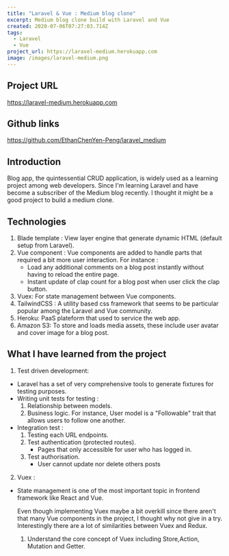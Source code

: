 ```yaml
---
title: "Laravel & Vue : Medium blog clone"
excerpt: Medium blog clone build with Laravel and Vue
created: 2020-07-06T07:27:03.714Z
tags:
  - Laravel
  - Vue
project_url: https://laravel-medium.herokuapp.com
image: /images/laravel-medium.png
---
```


## Project URL
<https://laravel-medium.herokuapp.com>

## Github links
<https://github.com/EthanChenYen-Peng/laravel_medium>

## Introduction

Blog app, the quintessential CRUD application, is widely used as a learning project among web developers. Since I'm learning Laravel and have become a subscriber of the Medium blog recently. I thought it might be a good project to build a medium clone.

## Technologies
1. Blade template : View layer engine that generate dynamic HTML (default setup from Laravel).
2. Vue component : Vue components are added to handle parts that required a bit more user interaction. For instance :
    - Load any additional comments on a blog post instantly without having to reload the entire page.
    - Instant update of clap count for a blog post when user click the clap button.
3. Vuex: For state management between Vue components.
4. TailwindCSS : A utility based css framework that seems to be particular popular among the Laravel and Vue community.
5. Heroku: PaaS plateform that used to service the web app.
6. Amazon S3: To store and loads media assets, these include user avatar and cover image for a blog post.

## What I have learned from the project

1. Test driven development:

- Laravel has a set of very comprehensive tools to generate fixtures for testing purposes.
- Writing unit tests for testing :
    1. Relationship between models.
    2. Business logic. For instance, User model is a "Followable" trait that allows users to follow one another.
- Integration test :
    1. Testing each URL endpoints.
    2. Test authentication (protected routes).
        - Pages that only accessible for user who has logged in.
    3. Test authorisation.
        - User cannot update nor delete others posts

2. Vuex :

- State management is one of the most important topic in frontend framework like React and Vue.

    Even though implementing Vuex maybe a bit overkill since there aren't that many Vue components in the project, I thought why not give in a try. Interestingly there are a lot of similarities between Vuex and Redux.

    1. Understand the core concept of Vuex including Store,Action, Mutation and Getter.
